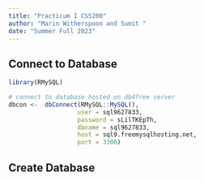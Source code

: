 ```yaml
---
title: "Practicum I CS5200"
author: "Marin Witherspoon and Sumit "
date: "Summer Full 2023"
---
```


## Connect to Database

```r
library(RMySQL)

# connect to database hosted on db4free server
dbcon <-  dbConnect(RMySQL::MySQL(), 
                   user = sql9627833, 
                   password = sLilTKEpTh,
                   dbname = sql9627833, 
                   host = sql9.freemysqlhosting.net, 
                   port = 3306)
```

## Create Database

